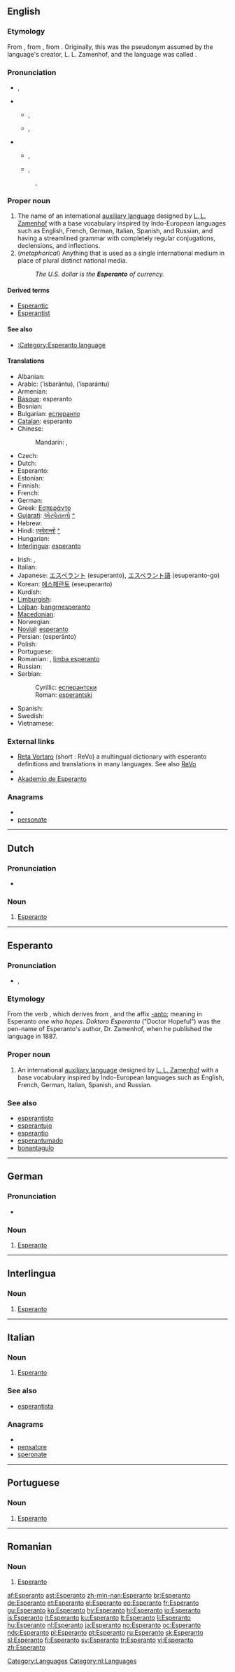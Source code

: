 {{interwiktionary|code=eo}}
{{also|esperanto|esperantó|espéranto}}
==English==
{{wikipedia}}
{{wikibooks}}

===Etymology===
From {{etyl|eo|en}} {{term|esperanto||one who hopes|lang=eo}}, from {{etyl|fr}} {{term|espérer|lang=fr}}, from {{etyl|la}} {{term|sperare||to [[hope]]|lang=la}}. Originally, this was the pseudonym assumed by the language's creator, L. L. Zamenhof, and the language was called {{term|Lingvo Internacia||international language|lang=eo}}.

===Pronunciation===
* {{enPR|ĕs"pə-răn'tō}}, {{enPRchar|ĕs"pə-rän'tō}}
* {{a|RP}}
** {{IPA|/ˌɛspəˈɹæntəʊ/}}, {{IPAchar|/ˌɛspəˈɹɑːntəʊ/}}
** {{SAMPA|/%Esp@"r\{nt@U/}}, {{SAMPAchar|/%Esp@"r\A:nt@U/}}
* {{a|GenAm}}
** {{IPA|/ˌɛspəˈɹæntoʊ/}}, {{IPAchar|/ˌɛspəˈɹɑntoʊ/}}
** {{SAMPA|/%Esp@"r\{ntoU/}}, {{SAMPAchar|/%Esp@"r\AntoU/}}
*: {{rhymes|æntəʊ}}, {{rhymes|ɑːntəʊ}}

===Proper noun===
{{en-proper noun}}

# The name of an international [[auxiliary language]] designed by [[w:L. L. Zamenhof|L. L. Zamenhof]] with a base vocabulary inspired by Indo-European languages such as English, French, German, Italian, Spanish, and Russian, and  having a streamlined grammar with completely regular conjugations, declensions, and inflections.
# (''metaphorical'') Anything that is used as a single international medium in place of plural distinct national media.
#: ''The U.S. dollar is the '''Esperanto''' of currency.''

====Derived terms====
* [[Esperantic]]
* [[Esperantist]]

====See also====
* [[:Category:Esperanto language]]

====Translations====
{{trans-top|auxiliary language}}
* Albanian: {{t+|sq|esperanto|n|xs=Albanian}}
* Arabic: {{Arab|[[اسبرانتو|إسبرانتو]]}} (’isbarántu), {{Arab|[[اسپرانتو|إسپرانتو]]}} (’isparántu)
* Armenian: {{t+|hy|էսպերանտո|tr=ēsperanto}}
* [[Basque]]: esperanto
* Bosnian: {{t-|bs|esperantski|m}}
* Bulgarian: [[есперанто]]
* [[Catalan]]: esperanto {{m}}
* Chinese:
*: Mandarin: {{t-|cmn|世界語|sc=Hani}}, {{t-|cmn|世界语|tr=Shìjièyǔ|sc=Hani}}
* Czech: {{t+|cs|esperanto|n}}
* Dutch: {{t+|nl|Esperanto|n}}
* Esperanto: {{t+|eo|Esperanto|xs=Esperanto}}
* Estonian: {{t+|et|Esperanto}}
* Finnish: {{t+|fi|esperanto}}
* French: {{t+|fr|espéranto|m}}
* German: {{t+|de|Esperanto|n}}
* Greek: [[Εσπεράντο]]
* [[Gujarati]]: [[એસ્પેરાન્તો]] [[:gu:એસ્પેરાન્તો|^]]
* Hebrew: {{t-|he|אספרנטו|alt=אֶסְפֶּרַנְטוֹ|tr=esperanto}}
* Hindi: [[एस्पेरान्तो]] [[:hi:एस्पेरान्तो|^]]
* Hungarian: {{t+|hu|eszperantó}}
* [[Interlingua]]: [[esperanto#Interlingua|esperanto]]
{{trans-mid}}
* Irish: {{t-|ga|Esperanto|xs=Irish}}, {{t-|ga|Sprantais|m|xs=Irish}}
* Italian: {{t+|it|esperanto}}
* Japanese: [[エスペラント]] (esuperanto), [[エスペラント語]] (esuperanto-go)
* Korean: [[에스페란토]] (eseuperanto)
* Kurdish: {{t+|ku|esperantoyî|f}}
* [[Limburgish]]: {{t|li|Èspransj|n|xs=Limburgish}}
* [[Lojban]]: [[bangrn­esperanto]]
* [[Macedonian]]: {{t|mk|есперанто|n|tr=esperánto}}
* Norwegian: {{l|no|esperanto}}
* [[Novial]]: [[esperanto]]
* Persian: {{fa-Arab|[[اسپرانتو]]}} (esperânto)
* Polish: {{l|pl|esperanto}} {{n}}
* Portuguese: {{l|pt|esperanto}} {{m}}
* Romanian: {{l|ro|esperanto}}, [[limba esperanto]]
* Russian: {{t+|ru|эсперанто}}
* Serbian:
*: Cyrillic: [[есперантски#Serbian|есперантски]] {{m}}
*: Roman: [[esperantski#Serbian|esperantski]] {{m}}
* Spanish: {{t+|es|esperanto|m}}
* Swedish: {{t+|sv|esperanto|c}}
* Vietnamese: {{t+|vi|quốc tế ngữ|xs=Vietnamese}}
{{trans-bottom}}

===External links===
* [http://www.uni-leipzig.de/esperanto/voko/revo/ Reta Vortaro] (short : ReVo) a multingual dictionary with esperanto definitions and translations in many languages. See also [[Wiktionary:Reta Vortaro|ReVo]]
* {{ISO 639|link=Ethnologue|1code=eo|code=epo}}
* [http://www.akademio-de-esperanto.org Akademio de Esperanto]

===Anagrams===
* {{alphagram|aeenoprst}}
* [[personate#English|personate]]

[[Category:Languages]]

----

==Dutch==

===Pronunciation===
* {{audio|Nl-Esperanto.ogg|audio}}

===Noun===
{{infl|nl|noun|g=n}}

# [[#English|Esperanto]]

[[Category:nl:Languages]]

----

==Esperanto==

===Pronunciation===
* {{IPA|/es.peˈran.to/|lang=eo}}, {{SAMPA|/es pe"ran to/}}

===Etymology===
From the verb {{term|esperi||to hope|lang=eo}}, which derives from {{etyl|la|eo}} {{term|sperare||to hope|lang=la}}, and the affix [[-anto]]; meaning in Esperanto ''one who hopes''.  ''Doktoro Esperanto'' ("Doctor Hopeful") was the pen-name of Esperanto's author, Dr. Zamenhof, when he published the language in 1887.

===Proper noun===
{{eo-proper noun}}

# An international [[auxiliary language]] designed by [[w:L. L. Zamenhof|L. L. Zamenhof]] with a base vocabulary inspired by Indo-European languages such as English, French, German, Italian, Spanish, and Russian.

===See also===
* [[esperantisto]]
* [[esperantujo]]
* [[esperantio]]
* [[esperantumado]]
* [[bonantagulo]]

----

==German==

===Pronunciation===
* {{audio|De-Esperanto.ogg|audio}}

===Noun===
{{infl|de|noun|g=n}}

# [[#English|Esperanto]]

----

==Interlingua==

===Noun===
{{infl|ia|noun}}

# [[#English|Esperanto]]

----

==Italian==

===Noun===
{{infl|it|noun|g=m}}

# [[#English|Esperanto]]

===See also===
* [[esperantista]]

===Anagrams===
* {{alphagram|aeenoprst}}
* [[pensatore#Italian|pensatore]]
* [[speronate#Italian|speronate]]

----

==Portuguese==

===Noun===
{{infl|pt|noun|g=m}}

# [[#English|Esperanto]]

----

==Romanian==

===Noun===
{{infl|ro|noun}}

# [[#English|Esperanto]]

{{attention|ro}}

[[af:Esperanto]]
[[ast:Esperanto]]
[[zh-min-nan:Esperanto]]
[[br:Esperanto]]
[[de:Esperanto]]
[[et:Esperanto]]
[[el:Esperanto]]
[[eo:Esperanto]]
[[fr:Esperanto]]
[[gu:Esperanto]]
[[ko:Esperanto]]
[[hy:Esperanto]]
[[hi:Esperanto]]
[[io:Esperanto]]
[[is:Esperanto]]
[[it:Esperanto]]
[[ku:Esperanto]]
[[lt:Esperanto]]
[[li:Esperanto]]
[[hu:Esperanto]]
[[nl:Esperanto]]
[[ja:Esperanto]]
[[no:Esperanto]]
[[oc:Esperanto]]
[[nds:Esperanto]]
[[pl:Esperanto]]
[[pt:Esperanto]]
[[ru:Esperanto]]
[[sk:Esperanto]]
[[sl:Esperanto]]
[[fi:Esperanto]]
[[sv:Esperanto]]
[[tr:Esperanto]]
[[vi:Esperanto]]
[[zh:Esperanto]]
